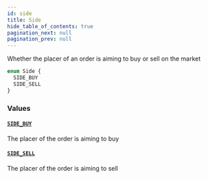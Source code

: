 ```yaml
---
id: side
title: Side
hide_table_of_contents: true
pagination_next: null
pagination_prev: null
---
```



Whether the placer of an order is aiming to buy or sell on the market

```graphql
enum Side {
  SIDE_BUY
  SIDE_SELL
}
```


### Values

#### [`SIDE_BUY`](#)

The placer of the order is aiming to buy


#### [`SIDE_SELL`](#)

The placer of the order is aiming to sell




